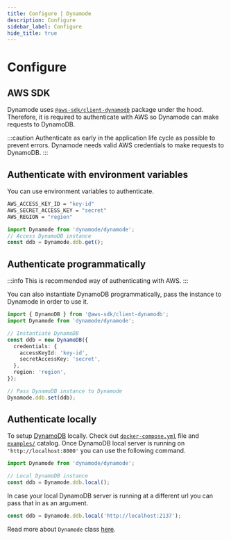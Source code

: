 ```yaml
---
title: Configure | Dynamode
description: Configure
sidebar_label: Configure
hide_title: true
---
```


# Configure

## AWS SDK

Dynamode uses [`@aws-sdk/client-dynamodb`](https://www.npmjs.com/package/@aws-sdk/client-dynamodb) package under the hood. Therefore, it is required to authenticate with AWS so Dynamode can make requests to DynamoDB.

:::caution
Authenticate as early in the application life cycle as possible to prevent errors. Dynamode needs valid AWS credentials to make requests to DynamoDB.
:::

## Authenticate with environment variables

You can use environment variables to authenticate.

```bash
AWS_ACCESS_KEY_ID = "key-id"
AWS_SECRET_ACCESS_KEY = "secret"
AWS_REGION = "region"
```

```ts
import Dynamode from 'dynamode/dynamode';
// Access DynamoDB instance
const ddb = Dynamode.ddb.get();
```

## Authenticate programmatically

:::info
This is recommended way of authenticating with AWS.
:::

You can also instantiate DynamoDB programmatically, pass the instance to Dynamode in order to use it.

```ts
import { DynamoDB } from '@aws-sdk/client-dynamodb';
import Dynamode from 'dynamode/dynamode';

// Instantiate DynamoDB
const ddb = new DynamoDB({
  credentials: {
    accessKeyId: 'key-id',
    secretAccessKey: 'secret',
  },
  region: 'region',
});

// Pass DynamoDB instance to Dynamode
Dynamode.ddb.set(ddb);
```

## Authenticate locally

To setup [DynamoDB](https://docs.aws.amazon.com/amazondynamodb/latest/developerguide/DynamoDBLocal.html) locally. Check out [`docker-compose.yml`](https://www.github.com/blazejkustra/dynamode/blob/main/examples/docker-compose.yml) file and [`examples/`](https://www.github.com/blazejkustra/dynamode/blob/main/examples/) catalog. Once DynamoDB local server is running on `'http://localhost:8000'` you can use the following command.

```ts
import Dynamode from 'dynamode/dynamode';

// Local DynamoDB instance
const ddb = Dynamode.ddb.local();
```

In case your local DynamoDB server is running at a different url you can pass that in as an argument.

```ts
const ddb = Dynamode.ddb.local('http://localhost:2137');
```

Read more about `Dynamode` class [here](/docs/guide/dynamode).
